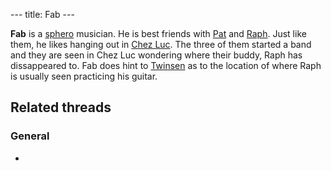 ---
title: Fab
---

{{Infobox Character
 |image=Fab.jpg
 |race=Sphero
 |gender=Male
 |size=Small
 |age=Adult
 |magical=
 |lba1=
 |lba2=yes
 |alignment=neutral
 |occupation=
 |requires=
 |amount=
 |fam1=
 |fam2=
 |planet=
 |island=
 |building=
}}

'''Fab''' is a [[sphero]] musician. He is best friends with [[Pat]] and [[Raph]]. Just like them, he likes hanging out in [[Chez Luc]]. The three of them started a band and they are seen in Chez Luc wondering where their buddy, Raph has dissappeared to. Fab does hint to [[Twinsen]] as to the location of where Raph is usually seen practicing his guitar.


==Related threads==
===General===
* {{thread|id=8829|title=When We Was Fab}}

<!-- remove these category links when they're all automated by categorizers...
[[Category:Citadel Island inhabitants]] -->